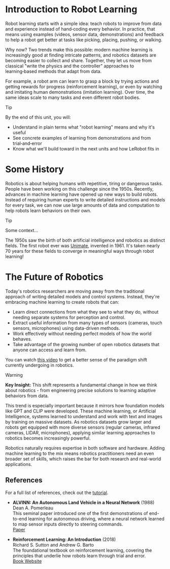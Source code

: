 # Introduction to Robot Learning

Robot learning starts with a simple idea: teach robots to improve from data and experience instead of hand‑coding every behavior. In practice, that means using examples (videos, sensor data, demonstrations) and feedback to help a robot get better at tasks like picking, placing, pushing, or walking.

Why now? Two trends make this possible: modern machine learning is increasingly good at finding intricate patterns, and robotics datasets are becoming easier to collect and share. Together, they let us move from classical "write the physics and the controller" approaches to learning‑based methods that adapt from data.

For example, a robot arm can learn to grasp a block by trying actions and getting rewards for progress (reinforcement learning), or even by watching and imitating human demonstrations (imitation learning). Over time, the same ideas scale to many tasks and even different robot bodies.

> [!TIP]
> By the end of this unit, you will:
> - Understand in plain terms what "robot learning" means and why it's useful
> - See concrete examples of learning from demonstrations and from trial‑and‑error
> - Know what we'll build toward in the next units and how LeRobot fits in

# Some History

Robotics is about helping humans with repetitive, tiring or dangerous tasks. People have been working on this challenge since the 1950s. Recently, advances in machine learning have opened up new ways to build robots. Instead of requiring human experts to write detailed instructions and models for every task, we can now use large amounts of data and computation to help robots learn behaviors on their own.

> [!TIP]
> Some context...
>
> The 1950s saw the birth of both artificial intelligence and robotics as distinct fields. The first robot ever was [Unimate](https://en.wikipedia.org/wiki/Unimate), invented in 1961. It's taken nearly 70 years for these fields to converge in meaningful ways through robot learning!

# The Future of Robotics

Today's robotics researchers are moving away from the traditional approach of writing detailed models and control systems. Instead, they're embracing machine learning to create robots that can:

- Learn direct connections from what they see to what they do, without needing separate systems for perception and control.
- Extract useful information from many types of sensors (cameras, touch sensors, microphones) using data-driven methods.
- Work effectively without needing perfect models of how the world behaves.
- Take advantage of the growing number of open robotics datasets that anyone can access and learn from.

You can watch [this video](https://www.youtube.com/watch?v=VEs1QYEgOQo) to get a better sense of the paradigm shift currently undergoing in robotics.

> [!WARNING]
> **Key Insight:** This shift represents a fundamental change in how we think about robotics - from engineering precise solutions to learning adaptive behaviors from data.

This trend is especially important because it mirrors how foundation models like GPT and CLIP were developed. These machine learning, or Artificial Intelligence, systems learned to understand and work with text and images by training on massive datasets. As robotics datasets grow larger and robots get equipped with more diverse sensors (regular cameras, infrared cameras, LIDAR, microphones), applying similar learning approaches to robotics becomes increasingly powerful.

Robotics naturally requires expertise in both software and hardware. Adding machine learning to the mix means robotics practitioners need an even broader set of skills, which raises the bar for both research and real-world applications.

## References

For a full list of references, check out the [tutorial](https://huggingface.co/spaces/lerobot/robot-learning-tutorial).

- **ALVINN: An Autonomous Land Vehicle in a Neural Network** (1988)  
  Dean A. Pomerleau  
  This seminal paper introduced one of the first demonstrations of end-to-end learning for autonomous driving, where a neural network learned to map sensor inputs directly to steering commands.  
  [Paper](https://proceedings.neurips.cc/paper_files/paper/1988/file/812b4ba287f5ee0bc9d43bbf5bbe87fb-Paper.pdf)

- **Reinforcement Learning: An Introduction** (2018)  
  Richard S. Sutton and Andrew G. Barto  
  The foundational textbook on reinforcement learning, covering the principles that underlie how robots learn through trial and error.  
  [Book Website](http://incompleteideas.net/book/the-book-2nd.html)
